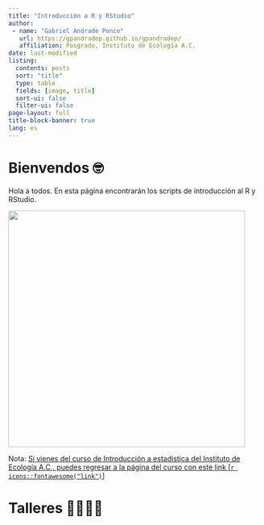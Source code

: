 ```yaml
---
title: "Introducción a R y RStudio"
author: 
 - name: "Gabriel Andrade Ponce"
   url: https://gpandradep.github.io/gpandradep/ 
   affiliation: Posgrado, Instituto de Ecología A.C.
date: last-modified
listing:
  contents: posts
  sort: "title"
  type: table
  fields: [image, title]
  sort-ui: false
  filter-ui: false
page-layout: full
title-block-banner: true
lang: es
---
```


# Bienvendos 🤓

Hola a todos. En esta página encontrarán los scripts de introducción al R y RStudio.

![](RUNR.jpg){fig-align="center" width="470"}

Nota: [Si vienes del curso de Introducción a estadística del Instituto de Ecología A.C., puedes regresar a la página del curso con este link \[`r icons::fontawesome("link")`\]](https://gpandradep.github.io/Intro_est_inecol_website/)

# Talleres 👨‍💻👩‍💻
